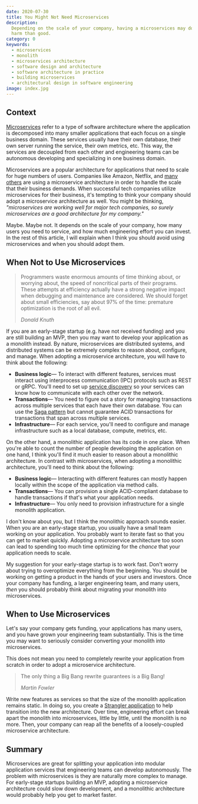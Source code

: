 ```yaml
---
date: 2020-07-30
title: You Might Not Need Microservices
description:
  Depending on the scale of your company, having a microservices may do more
  harm than good.
category: 0
keywords:
  - microservices
  - monolith
  - microservices architecture
  - software design and architecture
  - software architecture in practice
  - building microservices
  - architectural design in software engineering
image: index.jpg
---
```


## Context

[Microservices](https://microservices.io/) refer to a type of software
architecture where the application is decomposed into many smaller applications
that each focus on a single business domain. These services usually have their
own database, their own server running the service, their own metrics, etc. This
way, the services are decoupled from each other and engineering teams can be
autonomous developing and specializing in one business domain.

Microservices are a popular architecture for applications that need to scale for
huge numbers of users. Companies like Amazon, Netflix, and
[many others](https://microservices.io/articles/whoisusingmicroservices.html)
are using a microservice architecture in order to handle the scale that their
business demands. When successful tech companies utilize microservices for their
business, it's tempting to think your company should adopt a microservice
architecture as well. You might be thinking, _"microservices are working well
for major tech companies, so surely microservices are a good architecture for my
company."_

Maybe. Maybe not. It depends on the scale of your company, how many users you
need to service, and how much engineering effort you can invest. In the rest of
this article, I will explain when I think you should avoid using microservices
and when you should adopt them.

## When Not to Use Microservices

> Programmers waste enormous amounts of time thinking about, or worrying about,
> the speed of noncritical parts of their programs. These attempts at efficiency
> actually have a strong negative impact when debugging and maintenance are
> considered. We should forget about small efficiencies, say about 97% of the
> time: premature optimization is the root of all evil.
>
> _Donald Knuth_

If you are an early-stage startup (e.g. have not received funding) and you are
still building an MVP, then you may want to develop your application as a
monolith instead. By nature, microservices are distributed systems, and
distributed systems can be extremely complex to reason about, configure, and
manage. When adopting a microservice architecture, you will have to think about
the following:

- **Business logic**— To interact with different features, services must
  interact using interprocess communication (IPC) protocols such as REST or
  gRPC. You'll need to set up
  [service discovery](https://microservices.io/patterns/server-side-discovery.html)
  so your services can know how to communicate with each other over the network.
- **Transactions**— You need to figure out a story for managing transactions
  across multiple services that each have their own database. You can use the
  [Saga pattern](https://microservices.io/patterns/data/saga.html) but cannot
  guarantee ACID transactions for transactions that span across multiple
  services.
- **Infrastructure**— For each service, you'll need to configure and manage
  infrastructure such as a local database, compute, metrics, etc.

On the other hand, a monolithic application has its code in one place. When
you're able to count the number of people developing the application on one
hand, I think you'll find it much easier to reason about a monolithic
architecture. In contrast with microservices, when adopting a monolithic
architecture, you'll need to think about the following:

- **Business logic**— Interacting with different features can mostly happen
  locally within the scope of the application via method calls.
- **Transactions**— You can provision a single ACID-compliant database to handle
  transactions if that's what your application needs.
- **Infrastructure**— You only need to provision infrastructure for a single
  monolith application.

I don't know about you, but I think the monolithic approach sounds easier. When
you are an early-stage startup, you usually have a small team working on your
application. You probably want to iterate fast so that you can get to market
quickly. Adopting a microservice architecture too soon can lead to spending too
much time optimizing for the _chance_ that your application needs to scale.

My suggestion for your early-stage startup is to work fast. Don't worry about
trying to overoptimize everything from the beginning. You should be working on
getting a product in the hands of your users and investors. Once your company
has funding, a larger engineering team, and many users, _then_ you should
probably think about migrating your monolith into microservices.

## When to Use Microservices

Let's say your company gets funding, your applications has many users, and you
have grown your engineering team substantially. This is the time you may want to
seriously consider converting your monolith into microservices.

This does not mean you need to completely rewrite your application from scratch
in order to adopt a microservice architecture.

> The only thing a Big Bang rewrite guarantees is a Big Bang!
>
> _Martin Fowler_

Write new features as services so that the size of the monolith application
remains static. In doing so, you create a
[Strangler application](https://docs.microsoft.com/en-us/azure/architecture/patterns/strangler)
to help transition into the new architecture. Over time, engineering effort can
break apart the monolith into microservices, little by little, until the
monolith is no more. Then, your company can reap all the benefits of a
loosely-coupled microservice architecture.

## Summary

Microservices are great for splitting your application into modular application
services that engineering teams can develop autonomously. The problem with
microservices is they are naturally more complex to manage. For early-stage
startups building an MVP, adopting a microservice architecture could slow down
development, and a monolithic architecture would probably help you get to market
faster.
